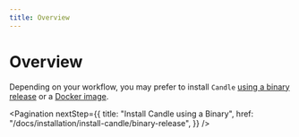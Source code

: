 ```yaml
---
title: Overview
---
```


# Overview

Depending on your workflow, you may prefer to install `Candle`
[using a binary release](/docs/installation/install-candle/binary-release) or a
[Docker image](/docs/installation/install-candle/docker).

<Pagination
  nextStep={{
    title: "Install Candle using a Binary",
    href: "/docs/installation/install-candle/binary-release",
  }}
/>
